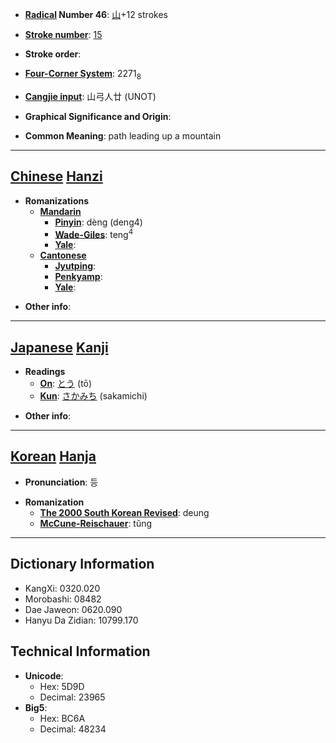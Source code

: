 * '''[[Wiktionary:Chinese radical index| Radical]] Number 46''': [[Wiktionary:Chinese radical index 山|山]]+12 strokes

* '''[[Wiktionary:Chinese total strokes index|Stroke number]]''': [[Wiktionary:Chinese total strokes index 15|15]]

* '''Stroke order''': 

* '''[[Wiktionary:Chinese four corner index|Four-Corner System]]''': 2271<sub>8</sub>

* '''[[Wiktionary:Chinese Cangjie index|Cangjie input]]''': 山弓人廿 (UNOT)

* '''Graphical Significance and Origin''': 

* '''Common Meaning''': path leading up a mountain

----

== [[Chinese]] [[Hanzi]] ==

* '''Romanizations'''
** '''[[Mandarin]]'''
*** '''[[Pinyin]]''': dèng (deng4)
*** '''[[Wade-Giles]]''': teng<sup>4</sup>
*** '''[[Yale]]''': 
** '''[[Cantonese]]'''
*** '''[[Jyutping]]''':
*** '''[[Penkyamp]]''': 
*** '''[[Yale]]''': 

* '''Other info''': 

----

== [[Japanese]] [[Kanji]] ==

* '''Readings'''
** '''[[On]]''': [[とう]] (tō)
** '''[[Kun]]''': [[さかみち]] (sakamichi)

* '''Other info''':  

----

== [[Korean]] [[Hanja]] ==

* '''Pronunciation''': 등

* '''Romanization'''
** '''[[The 2000 South Korean Revised Romanization|The 2000 South Korean Revised]]''': deung
** '''[[McCune-Reischauer]]''': tŭng

----

== Dictionary Information ==

* KangXi: 0320.020
* Morobashi: 08482
* Dae Jaweon: 0620.090
* Hanyu Da Zidian: 10799.170

== Technical Information ==

* '''Unicode''':
** Hex: 5D9D
** Decimal: 23965
* '''Big5''':
** Hex: BC6A
** Decimal: 48234